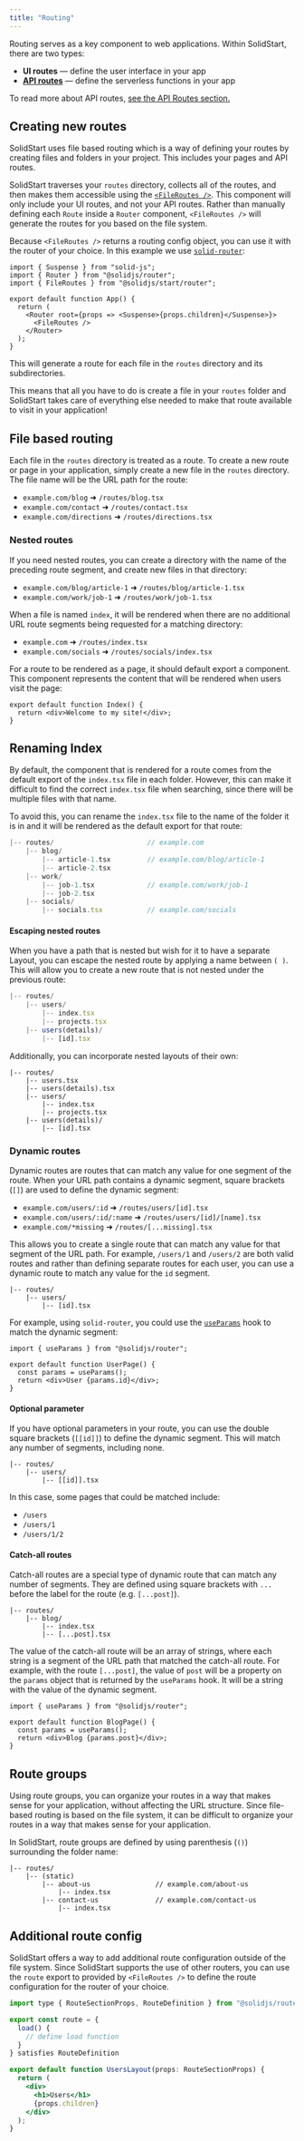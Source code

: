```yaml
---
title: "Routing"
---
```


Routing serves as a key component to web applications.
Within SolidStart, there are two types:
- **UI routes** &mdash; define the user interface in your app
- **[API routes](/solid-start/building-your-application/api-routes)** &mdash; define the serverless functions in your app

To read more about API routes, [see the API Routes section.](/solid-start/building-your-application/api-routes)

## Creating new routes

SolidStart uses file based routing which is a way of defining your routes by creating files and folders in your project.
This includes your pages and API routes.

SolidStart traverses your `routes` directory, collects all of the routes, and then makes them accessible using the [`<FileRoutes />`](/solid-start/reference/routing/file-routes).
This component will only include your UI routes, and not your API routes.
Rather than manually defining each `Route` inside a `Router` component, `<FileRoutes />` will generate the routes for you based on the file system.

Because `<FileRoutes />` returns a routing config object, you can use it with the router of your choice.
In this example we use [`solid-router`](/solid-router):

```tsx {7-9} title="app.tsx"
import { Suspense } from "solid-js";
import { Router } from "@solidjs/router";
import { FileRoutes } from "@solidjs/start/router";

export default function App() {
  return (
    <Router root={props => <Suspense>{props.children}</Suspense>}>
      <FileRoutes />
    </Router>
  );
}
```

This will generate a route for each file in the `routes` directory and its subdirectories.

This means that all you have to do is create a file in your `routes` folder and SolidStart takes care of everything else needed to make that route available to visit in your application!


## File based routing

Each file in the `routes` directory is treated as a route.
To create a new route or page in your application, simply create a new file in the `routes` directory. 
The file name will be the URL path for the route:

- `example.com/blog` ➜ `/routes/blog.tsx`
- `example.com/contact` ➜ `/routes/contact.tsx`
- `example.com/directions` ➜ `/routes/directions.tsx`


### Nested routes

If you need nested routes, you can create a directory with the name of the preceding route segment, and create new files in that directory:

- `example.com/blog/article-1` ➜ `/routes/blog/article-1.tsx`
- `example.com/work/job-1` ➜ `/routes/work/job-1.tsx`

When a file is named `index`, it will be rendered when there are no additional URL route segments being requested for a matching directory:

- `example.com` ➜ `/routes/index.tsx`
- `example.com/socials` ➜ `/routes/socials/index.tsx`

For a route to be rendered as a page, it should default export a component. 
This component represents the content that will be rendered when users visit the page:

```tsx filename="routes/index.tsx"
export default function Index() {
  return <div>Welcome to my site!</div>;
}
```

## Renaming Index

By default, the component that is rendered for a route comes from the default export of the `index.tsx` file in each folder.
However, this can make it difficult to find the correct `index.tsx` file when searching, since there will be multiple files with that name.

To avoid this, you can rename the `index.tsx` file to the name of the folder it is in and it will be rendered as the default export for that route:

```jsx {2, 4, 6}
|-- routes/                       // example.com
    |-- blog/
        |-- article-1.tsx         // example.com/blog/article-1
        |-- article-2.tsx
    |-- work/
        |-- job-1.tsx             // example.com/work/job-1
        |-- job-2.tsx
    |-- socials/
        |-- socials.tsx           // example.com/socials
```

#### Escaping nested routes

When you have a path that is nested but wish for it to have a separate Layout, you can escape the nested route by applying a name between `( )`.
This will allow you to create a new route that is not nested under the previous route:

```jsx {5-6}
|-- routes/
    |-- users/
        |-- index.tsx
        |-- projects.tsx
    |-- users(details)/
        |-- [id].tsx
```

Additionally, you can incorporate nested layouts of their own:

```tsx {2, 78}
|-- routes/
    |-- users.tsx
    |-- users(details).tsx
    |-- users/
        |-- index.tsx
        |-- projects.tsx
    |-- users(details)/
        |-- [id].tsx
```

### Dynamic routes

Dynamic routes are routes that can match any value for one segment of the route.
When your URL path contains a dynamic segment, square brackets (`[]`) are used to define the dynamic segment:

- `example.com/users/:id` ➜ `/routes/users/[id].tsx`
- `example.com/users/:id/:name` ➜ `/routes/users/[id]/[name].tsx`
- `example.com/*missing` ➜ `/routes/[...missing].tsx`

This allows you to create a single route that can match any value for that segment of the URL path.
For example, `/users/1` and `/users/2` are both valid routes and rather than defining separate routes for each user, you can use a dynamic route to match any value for the `id` segment.

```tsx {3}
|-- routes/
    |-- users/
        |-- [id].tsx
```

For example, using `solid-router`, you could use the [`useParams`](/solid-router/reference/primitives/use-params) hook to match the dynamic segment:

```tsx title="routes/users/[id].tsx"
import { useParams } from "@solidjs/router";

export default function UserPage() {
  const params = useParams();
  return <div>User {params.id}</div>;
}
```

#### Optional parameter

If you have optional parameters in your route, you can use the double square brackets (`[[id]]`) to define the dynamic segment.
This will match any number of segments, including none.

```tsx {3}
|-- routes/
    |-- users/
        |-- [[id]].tsx 
```

In this case, some pages that could be matched include:
* `/users`
* `/users/1`
* `/users/1/2`

#### Catch-all routes

Catch-all routes are a special type of dynamic route that can match any number of segments.
They are defined using square brackets with `...` before the label for the route (e.g. `[...post]`).

```tsx {4}
|-- routes/
    |-- blog/
        |-- index.tsx
        |-- [...post].tsx
```

The value of the catch-all route will be an array of strings, where each string is a segment of the URL path that matched the catch-all route.
For example, with the route `[...post]`, the value of `post` will be a property on the `params` object that is returned by the `useParams` hook. 
It will be a string with the value of the dynamic segment.

```tsx title="routes/blog/[...post].tsx"
import { useParams } from "@solidjs/router";

export default function BlogPage() {
  const params = useParams();
  return <div>Blog {params.post}</div>;
}
```

## Route groups

Using route groups, you can organize your routes in a way that makes sense for your application, without affecting the URL structure.
Since file-based routing is based on the file system, it can be difficult to organize your routes in a way that makes sense for your application.

In SolidStart, route groups are defined by using parenthesis (`()`) surrounding the folder name:

```tsx {2}
|-- routes/
    |-- (static)
        |-- about-us                // example.com/about-us
            |-- index.tsx
        |-- contact-us              // example.com/contact-us
            |-- index.tsx
```

## Additional route config

SolidStart offers a way to add additional route configuration outside of the file system.
Since SolidStart supports the use of other routers, you can use the `route` export to provided by `<FileRoutes />` to define the route configuration for the router of your choice.

```jsx {3-7}
import type { RouteSectionProps, RouteDefinition } from "@solidjs/router";

export const route = {
  load() {
    // define load function
  }
} satisfies RouteDefinition

export default function UsersLayout(props: RouteSectionProps) {
  return (
    <div>
      <h1>Users</h1>
      {props.children}
    </div>
  );
}
```

[api-routes]: /core-concepts/api-routes
[fileroutes]: /api/FileRoutes
